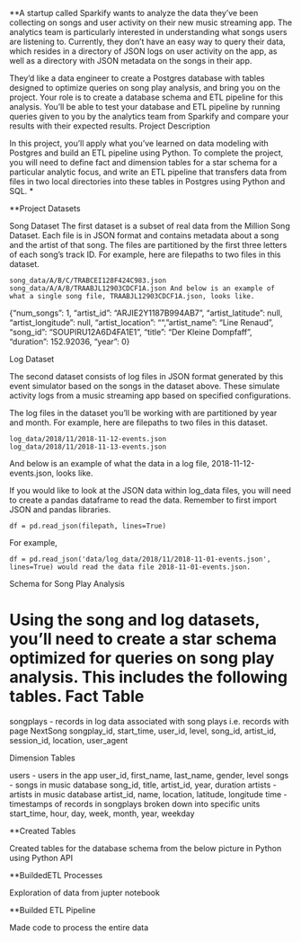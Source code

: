 **A startup called Sparkify wants to analyze the data they've been collecting on songs and user activity on their new music streaming app. The analytics team is particularly interested in understanding what songs users are listening to. Currently, they don't have an easy way to query their data, which resides in a directory of JSON logs on user activity on the app, as well as a directory with JSON metadata on the songs in their app. 
 

They'd like a data engineer to create a Postgres database with tables designed to optimize queries on song play analysis, and bring you on the project. Your role is to create a database schema and ETL pipeline for this analysis. You'll be able to test your database and ETL pipeline by running queries given to you by the analytics team from Sparkify and compare your results with their expected results. Project Description

In this project, you'll apply what you've learned on data modeling with Postgres and build an ETL pipeline using Python. To complete the project, you will need to define fact and dimension tables for a star schema for a particular analytic focus, and write an ETL pipeline that transfers data from files in two local directories into these tables in Postgres using Python and SQL. *

**Project Datasets

Song Dataset The first dataset is a subset of real data from the Million Song Dataset. Each file is in JSON format and contains metadata about a song and the artist of that song. The files are partitioned by the first three letters of each song's track ID. For example, here are filepaths to two files in this dataset.

    song_data/A/B/C/TRABCEI128F424C983.json
    song_data/A/A/B/TRAABJL12903CDCF1A.json And below is an example of what a single song file, TRAABJL12903CDCF1A.json, looks like.

{"num_songs": 1, "artist_id": "ARJIE2Y1187B994AB7", "artist_latitude": null, "artist_longitude": null, "artist_location": "", "artist_name": "Line Renaud", "song_id": "SOUPIRU12A6D4FA1E1", "title": "Der Kleine Dompfaff", "duration": 152.92036, "year": 0}

Log Dataset

The second dataset consists of log files in JSON format generated by this event simulator based on the songs in the dataset above. These simulate activity logs from a music streaming app based on specified configurations.

The log files in the dataset you'll be working with are partitioned by year and month. For example, here are filepaths to two files in this dataset.

    log_data/2018/11/2018-11-12-events.json
    log_data/2018/11/2018-11-13-events.json

And below is an example of what the data in a log file, 2018-11-12-events.json, looks like.

If you would like to look at the JSON data within log_data files, you will need to create a pandas dataframe to read the data. Remember to first import JSON and pandas libraries.

    df = pd.read_json(filepath, lines=True)

For example,

    df = pd.read_json('data/log_data/2018/11/2018-11-01-events.json', lines=True) would read the data file 2018-11-01-events.json.

Schema for Song Play Analysis

# Using the song and log datasets, you'll need to create a star schema optimized for queries on song play analysis. This includes the following tables. Fact Table

songplays - records in log data associated with song plays i.e. records with page NextSong
    songplay_id, start_time, user_id, level, song_id, artist_id, session_id, location, user_agent

Dimension Tables

users - users in the app
    user_id, first_name, last_name, gender, level
songs - songs in music database
    song_id, title, artist_id, year, duration
artists - artists in music database
    artist_id, name, location, latitude, longitude
time - timestamps of records in songplays broken down into specific units
    start_time, hour, day, week, month, year, weekday

 

**Created Tables

Created tables for the database schema  from the below picture in Python using Python  API 

**BuildedETL Processes

Exploration of data from  jupter notebook
 

**Builded ETL Pipeline

Made code to process  the entire data
